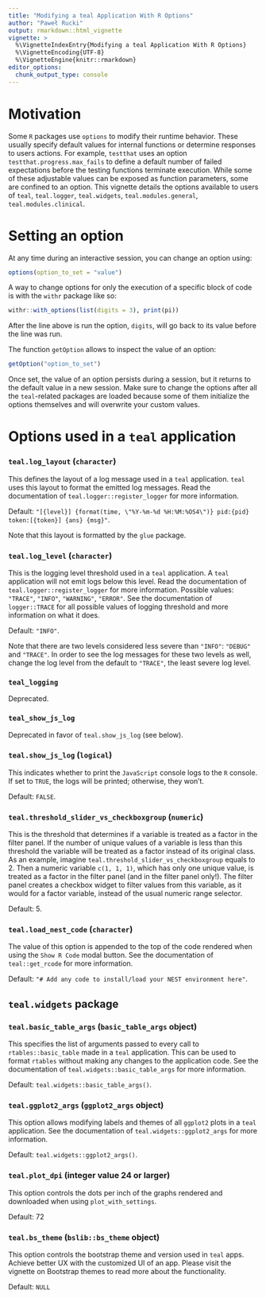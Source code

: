 ```yaml
---
title: "Modifying a teal Application With R Options"
author: "Paweł Rucki"
output: rmarkdown::html_vignette
vignette: >
  %\VignetteIndexEntry{Modifying a teal Application With R Options}
  %\VignetteEncoding{UTF-8}
  %\VignetteEngine{knitr::rmarkdown}
editor_options:
  chunk_output_type: console
---
```


# Motivation
Some `R` packages use `options` to modify their runtime behavior. These usually specify default values for internal functions or determine responses to users actions. For example, `testthat` uses an option `testthat.progress.max_fails` to define a default number of failed expectations before the testing functions terminate execution. While some of these adjustable values can be exposed as function parameters, some are confined to an option. This vignette details the options available to users of `teal`, `teal.logger`, `teal.widgets`, `teal.modules.general`, `teal.modules.clinical`.

# Setting an option
At any time during an interactive session, you can change an option using:
```r
options(option_to_set = "value")
```

A way to change options for only the execution of a specific block of code is with the `withr` package like so:
```r
withr::with_options(list(digits = 3), print(pi))
```
After the line above is run the option, `digits`, will go back to its value before the line was run.

The function `getOption` allows to inspect the value of an option:
```r
getOption("option_to_set")
```

Once set, the value of an option persists during a session, but it returns to the default value in a new session. Make sure to change the options after all the `teal`-related packages are loaded because some of them initialize the options themselves and will overwrite your custom values.

# Options used in a `teal` application
### `teal.log_layout` (`character`)
This defines the layout of a log message used in a `teal` application. `teal` uses this layout to format the emitted log messages. Read the documentation of `teal.logger::register_logger` for more information.

Default: `"[{level}] {format(time, \"%Y-%m-%d %H:%M:%OS4\")} pid:{pid} token:[{token}] {ans} {msg}"`.

Note that this layout is formatted by the `glue` package.

### `teal.log_level` (`character`)
This is the logging level threshold used in a `teal` application. A `teal` application will not emit logs below this level. Read the documentation of `teal.logger::register_logger` for more information. Possible values: `"TRACE"`, `"INFO"`, `"WARNING"`, `"ERROR"`. See the documentation of `logger::TRACE` for all possible values of logging threshold and more information on what it does.

Default: `"INFO"`.

Note that there are two levels considered less severe than `"INFO"`: `"DEBUG"` and `"TRACE"`. In order to see the log messages for these two levels as well, change the log level from the default to `"TRACE"`, the least severe log level.

### `teal_logging`
Deprecated.

### `teal_show_js_log`
Deprecated in favor of `teal.show_js_log` (see below).

### `teal.show_js_log` (`logical`)
This indicates whether to print the `JavaScript` console logs to the `R` console. If set to `TRUE`, the logs will be printed; otherwise, they won't.

Default: `FALSE`.

### `teal.threshold_slider_vs_checkboxgroup` (`numeric`)
This is the threshold that determines if a variable is treated as a factor in the filter panel. If the number of unique values of a variable is less than this threshold the variable will be treated as a factor instead of its original class. As an example, imagine `teal.threshold_slider_vs_checkboxgroup` equals to 2. Then a numeric variable `c(1, 1, 1)`, which has only one unique value, is treated as a factor in the filter panel (and in the filter panel only!). The filter panel creates a checkbox widget to filter values from this variable, as it would for a factor variable, instead of the usual numeric range selector.

Default: 5.

### `teal.load_nest_code` (`character`)
The value of this option is appended to the top of the code rendered when using the `Show R Code` modal button. See the documentation of `teal::get_rcode` for more information.

Default: `"# Add any code to install/load your NEST environment here"`.

## `teal.widgets` package
### `teal.basic_table_args` (`basic_table_args` object)
This specifies the list of arguments passed to every call to `rtables::basic_table` made in a `teal` application. This can be used to format `rtables` without making any changes to the application code. See the documentation of `teal.widgets::basic_table_args` for more information.

Default: `teal.widgets::basic_table_args()`.

### `teal.ggplot2_args` (`ggplot2_args` object)
This option allows modifying labels and themes of all `ggplot2` plots in a `teal` application. See the documentation of `teal.widgets::ggplot2_args` for more information.

Default: `teal.widgets::ggplot2_args()`.

### `teal.plot_dpi` (integer value 24 or larger)
This option controls the dots per inch of the graphs rendered and downloaded when using `plot_with_settings`.

Default: 72

### `teal.bs_theme` (`bslib::bs_theme` object)
This option controls the bootstrap theme and version used in `teal` apps. Achieve better UX with the customized UI of an app.
Please visit the vignette on Bootstrap themes to read more about the functionality.

Default: `NULL`
